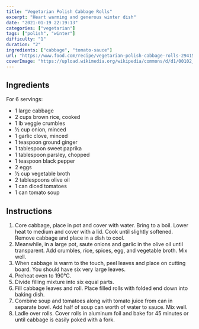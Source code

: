 ```yaml
---
title: "Vegetarian Polish Cabbage Rolls"
excerpt: "Heart warming and generous winter dish"
date: "2021-01-19 22:19:13"
categories: ["vegetarian"]
tags: ["polish", "winter"]
difficulty: "1"
duration: "2"
ingredients: ["cabbage", "tomato-sauce"]
url: "https://www.food.com/recipe/vegetarian-polish-cabbage-rolls-294152"
coverImage: "https://upload.wikimedia.org/wikipedia/commons/d/d1/00102_Kohlroulade_mit_Tomaten-Reis-F%C3%BCllung._Vorkarpatische_K%C3%BCchenspezialit%C3%A4ten%2C_Sanok.jpg"
---
```


## Ingredients

For 6 servings:

- 1 large cabbage
- 2 cups brown rice, cooked
- 1 lb veggie crumbles
- 1⁄2 cup onion, minced
- 1 garlic clove, minced
- 1 teaspoon ground ginger
- 1 tablespoon sweet paprika
- 1 tablespoon parsley, chopped
- 1 teaspoon black pepper
- 2 eggs
- 1⁄2 cup vegetable broth
- 2 tablespoons olive oil
- 1 can diced tomatoes
- 1 can tomato soup

## Instructions

1. Core cabbage, place in pot and cover with water. Bring to a boil. Lower heat to medium and cover with a lid. Cook until slightly softened. Remove cabbage and place in a dish to cool.
2. Meanwhile, in a large pot, saute onions and garlic in the olive oil until transparent. Add crumbles, rice, spices, egg, and vegetable broth. Mix well.
3. When cabbage is warm to the touch, peel leaves and place on cutting board. You should have six very large leaves.
4. Preheat oven to 190°C.
5. Divide filling mixture into six equal parts.
6. Fill cabbage leaves and roll. Place filled rolls with folded end down into baking dish.
7. Combine soup and tomatoes along with tomato juice from can in separate bowl. Add half of soup can worth of water to sauce. Mix well.
8. Ladle over rolls. Cover rolls in aluminum foil and bake for 45 minutes or until cabbage is easily poked with a fork.
